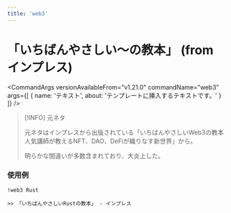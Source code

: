```yaml
---
title: 'web3'
---
```




# 「いちばんやさしい〜の教本」 (from インプレス)

<CommandArgs
  versionAvailableFrom="v1.21.0"
  commandName="web3"
  args={[
    {
      name: 'テキスト',
      about: 'テンプレートに挿入するテキストです。'
    }
  ]}
/>

> [!INFO]
> 元ネタ
>
> 元ネタはインプレスから出版されている「いちばんやさしいWeb3の教本 人気講師が教えるNFT、DAO、DeFiが織りなす新世界」から。
>
> 明らかな間違いが多数含まれており、大炎上した。

### 使用例

`!web3 Rust`

```
>> 「いちばんやさしいRustの教本」 - インプレス
```
